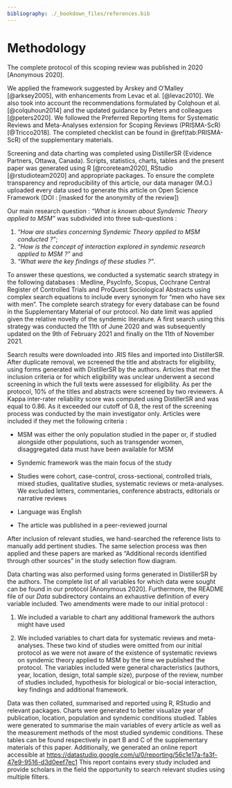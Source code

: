 ```yaml
---
bibliography: ./_bookdown_files/references.bib
---
```


# Methodology

The complete protocol of this scoping review was published in 2020 [Anonymous 2020].

We applied the framework suggested by Arskey and O'Malley [@arksey2005], with enhancements from Levac et al. [@levac2010]. We also took into account the recommendations formulated by Colqhoun et al. [@colquhoun2014] and the updated guidance by Peters and colleagues [@peters2020]. We followed the Preferred Reporting Items for Systematic Reviews and Meta-Analyses extension for Scoping Reviews (PRISMA-ScR) [@Tricco2018]. The completed checklist can be found in \@ref(tab:PRISMA-ScR) of the supplementary materials.

Screening and data charting was completed using DistillerSR (Evidence Partners, Ottawa, Canada). Scripts, statistics, charts, tables and the present paper was generated using R [@rcoreteam2020], RStudio [@rstudioteam2020] and appropriate packages. To ensure the complete transparency and reproducibility of this article, our data manager (M.O.) uploaded every data used to generate this article on Open Science Framework (DOI : [masked for the anonymity of the review])

Our main research question : *"What is known about Syndemic Theory applied to MSM"* was subdivided into three sub-questions :

1.  *"How are studies concerning Syndemic Theory applied to MSM conducted ?"*;
2.  *"How is the concept of interaction explored in syndemic research applied to MSM ?"* and
3.  *"What were the key findings of these studies ?"*.

To answer these questions, we conducted a systematic search strategy in the following databases : Medline, PsycInfo, Scopus, Cochrane Central Register of Controlled Trials and ProQuest Sociological Abstracts using complex search equations to include every synonym for "men who have sex with men". The complete search strategy for every database can be found in the Supplementary Material of our protocol. No date limit was applied given the relative novelty of the syndemic literature. A first search using this strategy was conducted the 11th of June 2020 and was subsequently updated on the 9th of February 2021 and finally on the 11th of November 2021.

Search results were downloaded into .RIS files and imported into DistillerSR. After duplicate removal, we screened the title and abstracts for eligibility, using forms generated with DistillerSR by the authors. Articles that met the inclusion criteria or for which eligibility was unclear underwent a second screening in which the full texts were assessed for eligibility. As per the protocol, 10% of the titles and abstracts were screened by two reviewers. A Kappa inter-rater reliability score was computed using DistillerSR and was equal to 0.86. As it exceeded our cutoff of 0.8, the rest of the screening process was conducted by the main investigator only. Articles were included if they met the following criteria :

-   MSM was either the only population studied in the paper or, if studied alongside other populations, such as transgender women, disaggregated data must have been available for MSM

-   Syndemic framework was the main focus of the study

-   Studies were cohort, case-control, cross-sectional, controlled trials, mixed studies, qualitative studies, systematic reviews or meta-analyses. We excluded letters, commentaries, conference abstracts, editorials or narrative reviews

-   Language was English

-   The article was published in a peer-reviewed journal

After inclusion of relevant studies, we hand-searched the reference lists to manually add pertinent studies. The same selection process was then applied and these papers are marked as "Additional records identified through other sources" in the study selection flow diagram.

Data charting was also performed using forms generated in DistillerSR by the authors. The complete list of all variables for which data were sought can be found in our protocol [Anonymous 2020]. Furthermore, the README file of our *Data* subdirectory contains an exhaustive definition of every variable included. Two amendments were made to our initial protocol :

1.  We included a variable to chart any additional framework the authors might have used

2.  We included variables to chart data for systematic reviews and meta-analyses. These two kind of studies were omitted from our initial protocol as we were not aware of the existence of systematic reviews on syndemic theory applied to MSM by the time we published the protocol. The variables included were general characteristics (authors, year, location, design, total sample size), purpose of the review, number of studies included, hypothesis for biological or bio-social interaction, key findings and additional framework.

Data was then collated, summarised and reported using R, RStudio and relevant packages. Charts were generated to better visualize year of publication, location, population and syndemic conditions studied. Tables were generated to summarise the main variables of every article as well as the measurement methods of the most studied syndemic conditions. These tables can be found respectively in part B and C of the supplementary materials of this paper. Additionally, we generated an online report accessible at <https://datastudio.google.com/u/0/reporting/56c1e17a-fa3f-47e9-9516-d3d0eef7ec1> This report contains every study included and provide scholars in the field the opportunity to search relevant studies using multiple filters.
